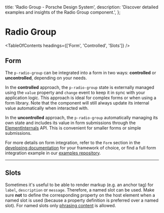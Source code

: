 
  title: 'Radio Group - Porsche Design System',
  description: 'Discover detailed examples and insights of the Radio Group component.',
};

# Radio Group <ComponentStatus tagName="p-radio-group"></ComponentStatus>

<TableOfContents headings={['Form', 'Controlled', 'Slots']} />

## Form

The `p-radio-group` can be integrated into a form in two ways: **controlled** or **uncontrolled**, depending on your
needs.

In the **controlled** approach, the `p-radio-group` state is externally managed using the `value` property and `change`
event to keep it in sync with your application logic. This approach is ideal for complex forms or when using a form
library. Note that the component will still always update its internal value automatically when interacted with.

In the **uncontrolled** approach, the `p-radio-group` automatically managing its own state and includes its value in
form submissions through the [ElementInternals](https://developer.mozilla.org/en-US/docs/Web/API/ElementInternals) API.
This is convenient for smaller forms or simple submissions.

For more details on form integration, refer to the `Form` section in the
[developing documentation](/developing/introduction) for your framework of choice, or find a full form integration
example in our [examples repository](https://github.com/porsche-design-system/examples/tree/main/frameworks).

<ComponentExample codeSample={radioGroupExampleForm} />

---

## Slots

Sometimes it's useful to be able to render markup (e.g. an anchor tag) for `label`, `description` or `message`.
Therefore, a named slot can be used. Make sure **not** to define the corresponding property on the host element when a
named slot is used (because a property definition is preferred over a named slot). For named slots only
[phrasing content](https://developer.mozilla.org/en-US/docs/Web/Guide/HTML/Content_categories#Phrasing_content) is
allowed.

<ComponentStory story={radioGroupStorySlots} />

